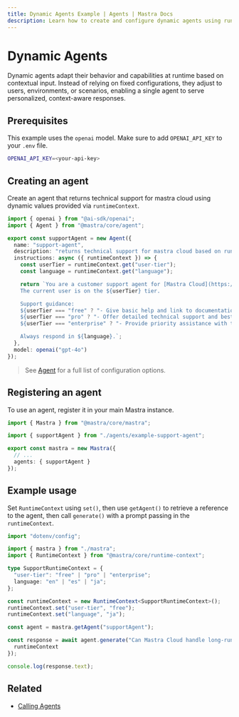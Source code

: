 ```yaml
---
title: Dynamic Agents Example | Agents | Mastra Docs
description: Learn how to create and configure dynamic agents using runtime context in Mastra.
---
```


# Dynamic Agents

Dynamic agents adapt their behavior and capabilities at runtime based on contextual input. Instead of relying on fixed configurations, they adjust to users, environments, or scenarios, enabling a single agent to serve personalized, context-aware responses.

## Prerequisites

This example uses the `openai` model. Make sure to add `OPENAI_API_KEY` to your `.env` file.

```bash filename=".env" copy
OPENAI_API_KEY=<your-api-key>
```

## Creating an agent

Create an agent that returns technical support for mastra cloud using dynamic values provided via `runtimeContext`.

```typescript filename="src/mastra/agents/example-support-agent.ts" showLineNumbers copy
import { openai } from "@ai-sdk/openai";
import { Agent } from "@mastra/core/agent";

export const supportAgent = new Agent({
  name: "support-agent",
  description: "returns technical support for mastra cloud based on runtime context",
  instructions: async ({ runtimeContext }) => {
    const userTier = runtimeContext.get("user-tier");
    const language = runtimeContext.get("language");

    return `You are a customer support agent for [Mastra Cloud](https://mastra.ai/en/docs/mastra-cloud/overview).
    The current user is on the ${userTier} tier.

    Support guidance:
    ${userTier === "free" ? "- Give basic help and link to documentation." : ""}
    ${userTier === "pro" ? "- Offer detailed technical support and best practices." : ""}
    ${userTier === "enterprise" ? "- Provide priority assistance with tailored solutions." : ""}

    Always respond in ${language}.`;
  },
  model: openai("gpt-4o")
});
```

> See [Agent](../../reference/agents/agent.mdx) for a full list of configuration options.

## Registering an agent

To use an agent, register it in your main Mastra instance.

```typescript filename="src/mastra/index.ts" showLineNumbers copy
import { Mastra } from "@mastra/core/mastra";

import { supportAgent } from "./agents/example-support-agent";

export const mastra = new Mastra({
  // ...
  agents: { supportAgent }
});
```

## Example usage

Set `RuntimeContext` using `set()`, then use `getAgent()` to retrieve a reference to the agent, then call `generate()` with a prompt passing in the `runtimeContext`.

```typescript filename="src/test-support-agent.ts" showLineNumbers copy
import "dotenv/config";

import { mastra } from "./mastra";
import { RuntimeContext } from "@mastra/core/runtime-context";

type SupportRuntimeContext = {
  "user-tier": "free" | "pro" | "enterprise";
  language: "en" | "es" | "ja";
};

const runtimeContext = new RuntimeContext<SupportRuntimeContext>();
runtimeContext.set("user-tier", "free");
runtimeContext.set("language", "ja");

const agent = mastra.getAgent("supportAgent");

const response = await agent.generate("Can Mastra Cloud handle long-running requests?", {
  runtimeContext
});

console.log(response.text);
```

## Related

- [Calling Agents](./calling-agents.mdx#from-the-command-line)

